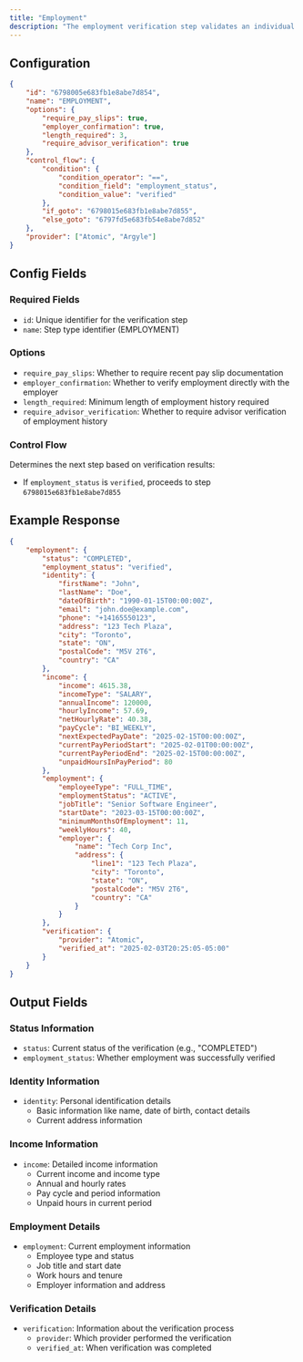 ```yaml
---
title: "Employment"
description: "The employment verification step validates an individual's current employment status and income information through payroll providers."
---
```


## Configuration

```json
{
    "id": "6798005e683fb1e8abe7d854",
    "name": "EMPLOYMENT",
    "options": {
        "require_pay_slips": true,
        "employer_confirmation": true,
        "length_required": 3,
        "require_advisor_verification": true
    },
    "control_flow": {
        "condition": {
            "condition_operator": "==",
            "condition_field": "employment_status",
            "condition_value": "verified"
        },
        "if_goto": "6798015e683fb1e8abe7d855",
        "else_goto": "6797fd5e683fb54e8abe7d852"
    },
    "provider": ["Atomic", "Argyle"]
}
```

## Config Fields

### Required Fields
- `id`: Unique identifier for the verification step
- `name`: Step type identifier (EMPLOYMENT)

### Options
- `require_pay_slips`: Whether to require recent pay slip documentation
- `employer_confirmation`: Whether to verify employment directly with the employer
- `length_required`: Minimum length of employment history required
- `require_advisor_verification`: Whether to require advisor verification of employment history

### Control Flow
Determines the next step based on verification results:
- If `employment_status` is `verified`, proceeds to step `6798015e683fb1e8abe7d855`

## Example Response

```json
{
    "employment": {
        "status": "COMPLETED",
        "employment_status": "verified",
        "identity": {
            "firstName": "John",
            "lastName": "Doe",
            "dateOfBirth": "1990-01-15T00:00:00Z",
            "email": "john.doe@example.com",
            "phone": "+14165550123",
            "address": "123 Tech Plaza",
            "city": "Toronto",
            "state": "ON",
            "postalCode": "M5V 2T6",
            "country": "CA"
        },
        "income": {
            "income": 4615.38,
            "incomeType": "SALARY",
            "annualIncome": 120000,
            "hourlyIncome": 57.69,
            "netHourlyRate": 40.38,
            "payCycle": "BI_WEEKLY",
            "nextExpectedPayDate": "2025-02-15T00:00:00Z",
            "currentPayPeriodStart": "2025-02-01T00:00:00Z",
            "currentPayPeriodEnd": "2025-02-15T00:00:00Z",
            "unpaidHoursInPayPeriod": 80
        },
        "employment": {
            "employeeType": "FULL_TIME",
            "employmentStatus": "ACTIVE",
            "jobTitle": "Senior Software Engineer",
            "startDate": "2023-03-15T00:00:00Z",
            "minimumMonthsOfEmployment": 11,
            "weeklyHours": 40,
            "employer": {
                "name": "Tech Corp Inc",
                "address": {
                    "line1": "123 Tech Plaza",
                    "city": "Toronto",
                    "state": "ON",
                    "postalCode": "M5V 2T6",
                    "country": "CA"
                }
            }
        },
        "verification": {
            "provider": "Atomic",
            "verified_at": "2025-02-03T20:25:05-05:00"
        }
    }
}
```

## Output Fields

### Status Information
- `status`: Current status of the verification (e.g., "COMPLETED")
- `employment_status`: Whether employment was successfully verified

### Identity Information
- `identity`: Personal identification details
  - Basic information like name, date of birth, contact details
  - Current address information

### Income Information
- `income`: Detailed income information
  - Current income and income type
  - Annual and hourly rates
  - Pay cycle and period information
  - Unpaid hours in current period

### Employment Details
- `employment`: Current employment information
  - Employee type and status
  - Job title and start date
  - Work hours and tenure
  - Employer information and address

### Verification Details
- `verification`: Information about the verification process
  - `provider`: Which provider performed the verification
  - `verified_at`: When verification was completed

